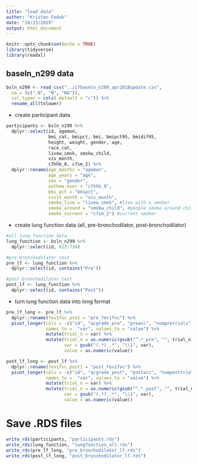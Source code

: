 ```yaml
---
title: "load data"
author: "Kristen Fedak"
date: "10/23/2019"
output: html_document
---
```


```r
knitr::opts_chunk$set(echo = TRUE)
library(tidyverse)
library(readxl)
```

## baseln_n299 data

```r
bsln_n299 <- read_csv("../c7baseln_n299_apr2018update.csv",
  na = (c(".N", "N", "NA")),
  col_types = cols(.default = "c")) %>%
  rename_all(tolower)
```

* create participant data

```r
participants <- bsln_n299 %>%
  dplyr::select(id, agemon,
                bmi_cat, bmipct, bmi, bmipct95, bmidif95,
                height, weight, gender, age,
                race_cat,
                livew_smok, smokw_child,
                vis_month,
                c7hhb_8, c7sm_2) %>%
  dplyr::rename(age_months = "agemon",
                age_years = "age",
                sex = "gender",
                asthma_ever = "c7hhb_8",
                bmi_pct = "bmipct",
                visit_month = "vis_month",
                smoke_live = "livew_smok", #live with a smoker
                smoke_around = "smokw_child", #people smoke around child in home or car
                smoke_current = "c7sm_2") #current smoker
```

* create lung function data (all, pre-bronchodilator, post-bronchodilator)

```r
#all lung function data
lung_function <- bsln_n299 %>%
  dplyr::select(id, 623:734)

#pre-bronchodilator test
pre_lf <- lung_function %>%
  dplyr::select(id, contains("Pre"))

#post-bronchodilator test
post_lf <- lung_function %>%
  dplyr::select(id, contains("Post"))
```

* turn lung function data into long format

```r
pre_lf_long <- pre_lf %>%
  dplyr::rename(fev1fvc_pre1 = "pre_fev1fvc") %>%
  pivot_longer(cols = -c("id", "qcgrade_pre", "preacc", "numpretrials"),
               names_to =  "var", values_to = "value") %>%
               mutate(trial_n = var) %>%
               mutate(trial_n = as.numeric(gsub("^.*_pre", "", trial_n)),
                      var = gsub("(.*)_.*", "\\1", var),
                      value = as.numeric(value))

post_lf_long <- post_lf %>%
  dplyr::rename(fev1fvc_post1 = "post_fev1fvc") %>%
  pivot_longer(cols = -c("id", "qcgrade_post", "postacc", "numposttrials"),
               names_to =  "var", values_to = "value") %>%
               mutate(trial_n = var) %>%
               mutate(trial_n = as.numeric(gsub("^.*_post", "", trial_n)),
                      var = gsub("(.*)_.*", "\\1", var),
                      value = as.numeric(value))
```

# Save .RDS files

```r
write_rds(participants, "participants.rds")
write_rds(lung_function, "lungfunction_all.rds")
write_rds(pre_lf_long, "pre_bronchodilator_lf.rds")
write_rds(post_lf_long, "post_bronchodilator_lf.rds")
```



